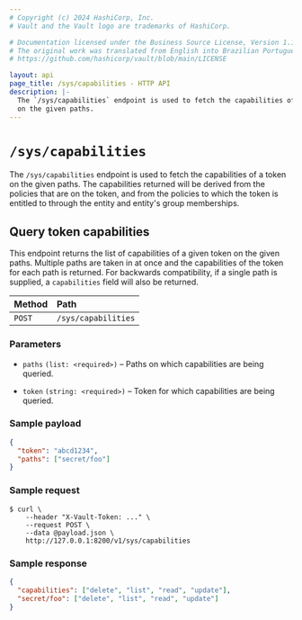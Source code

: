 ```yaml
---
# Copyright (c) 2024 HashiCorp, Inc.
# Vault and the Vault logo are trademarks of HashiCorp.

# Documentation licensed under the Business Source License, Version 1.1.
# The original work was translated from English into Brazilian Portuguese.
# https://github.com/hashicorp/vault/blob/main/LICENSE

layout: api
page_title: /sys/capabilities - HTTP API
description: |-
  The `/sys/capabilities` endpoint is used to fetch the capabilities of a token
  on the given paths.
---
```


# `/sys/capabilities`

The `/sys/capabilities` endpoint is used to fetch the capabilities of a token
on the given paths. The capabilities returned will be derived from the policies
that are on the token, and from the policies to which the token is entitled to
through the entity and entity's group memberships.

## Query token capabilities

This endpoint returns the list of capabilities of a given token on the given
paths. Multiple paths are taken in at once and the capabilities of the token
for each path is returned. For backwards compatibility, if a single path is
supplied, a `capabilities` field will also be returned.

| Method | Path                |
| :----- | :------------------ |
| `POST` | `/sys/capabilities` |

### Parameters

- `paths` `(list: <required>)` – Paths on which capabilities are being queried.

- `token` `(string: <required>)` – Token for which capabilities are being
  queried.

### Sample payload

```json
{
  "token": "abcd1234",
  "paths": ["secret/foo"]
}
```

### Sample request

```shell-session
$ curl \
    --header "X-Vault-Token: ..." \
    --request POST \
    --data @payload.json \
    http://127.0.0.1:8200/v1/sys/capabilities
```

### Sample response

```json
{
  "capabilities": ["delete", "list", "read", "update"],
  "secret/foo": ["delete", "list", "read", "update"]
}
```
